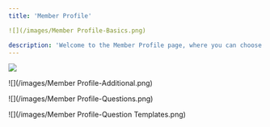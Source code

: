 ```yaml
---
title: 'Member Profile'

![](/images/Member Profile-Basics.png)

description: 'Welcome to the Member Profile page, where you can choose what data to collect from your members as well as customize your onboarding form questions.'
---
```

![](/images/Dashboard.png)

![](/images/Member Profile-Additional.png)

![](/images/Member Profile-Questions.png)

![](/images/Member Profile-Question Templates.png)
